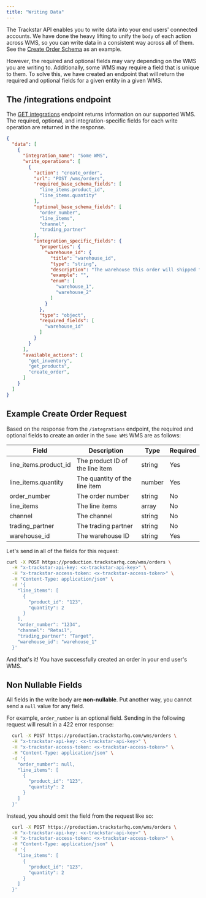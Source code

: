 ```yaml
---
title: "Writing Data"
---
```


The Trackstar API enables you to write data into your end users' connected accounts. We have done the heavy lifting to unify the `body` of each action across WMS, so you can write data in a consistent way across all of them.
See the [Create Order Schema](/api-reference/wms-api/orders/post) as an example.


However, the required and optional fields may vary depending on the WMS you are writing to. Additionally, some WMS may require a field that is unique to them. To solve this, we have created 
an endpoint that will return the required and optional fields for a given entity in a given WMS.

## The /integrations endpoint

The [GET integrations](/api-reference/mgmt/integrations) endpoint returns information on our supported WMS. The required, optional, and integration-specific fields for each write operation are returned in the response.

```json
{
  "data": [
    {
      "integration_name": "Some WMS",
      "write_operations": [
        {
          "action": "create_order",
          "url": "POST /wms/orders",
          "required_base_schema_fields": [
            "line_items.product_id",
            "line_items.quantity"
          ],
          "optional_base_schema_fields": [
            "order_number",
            "line_items",
            "channel",
            "trading_partner"
          ],
          "integration_specific_fields": {
            "properties": {
              "warehouse_id": {
                "title": "warehouse_id",
                "type": "string",
                "description": "The warehouse this order will shipped from.",
                "example": "",
                "enum": [
                  "warehouse_1",
                  "warehouse_2"
                ]
              }
            },
            "type": "object",
            "required_fields": [
              "warehouse_id"
            ]
          }
        }
      ],
      "available_actions": [
        "get_inventory",
        "get_products",
        "create_order",
      ]
    }
  ]
}
```

## Example Create Order Request

Based on the response from the `/integrations` endpoint, the required and optional fields to create an order in the `Some WMS` WMS are as follows:

| Field                      | Description                           | Type   | Required |
|----------------------------|---------------------------------------|--------|----------|
| line_items.product_id      | The product ID of the line item        | string | Yes      |
| line_items.quantity        | The quantity of the line item          | number | Yes      |
| order_number               | The order number                       | string | No       |
| line_items                 | The line items                         | array  | No       |
| channel                    | The channel                            | string | No       |
| trading_partner            | The trading partner                    | string | No       |
| warehouse_id               | The warehouse ID                       | string | Yes      |

Let's send in all of the fields for this request:

```bash
curl -X POST https://production.trackstarhq.com/wms/orders \
  -H "x-trackstar-api-key: <x-trackstar-api-key>" \
  -H "x-trackstar-access-token: <x-trackstar-access-token>" \
  -H "Content-Type: application/json" \
  -d '{
    "line_items": [
      {
        "product_id": "123",
        "quantity": 2
      }
    ],
    "order_number": "1234",
    "channel": "Retail",
    "trading_partner": "Target",
    "warehouse_id": "warehouse_1"
  }'
```

And that's it! You have successfully created an order in your end user's WMS.

## Non Nullable Fields

All fields in the write body are **non-nullable**. Put another way, you cannot send a `null` value for any field.

For example, `order_number` is an optional field. Sending in the following request will result in a 422 error response:

```bash
  curl -X POST https://production.trackstarhq.com/wms/orders \
  -H "x-trackstar-api-key: <x-trackstar-api-key>" \
  -H "x-trackstar-access-token: <x-trackstar-access-token>" \
  -H "Content-Type: application/json" \
  -d '{
    "order_number": null,
    "line_items": [
      {
        "product_id": "123",
        "quantity": 2
      }
    ]
  }'
```

Instead, you should omit the field from the request like so:

```bash
  curl -X POST https://production.trackstarhq.com/wms/orders \
  -H "x-trackstar-api-key: <x-trackstar-api-key>" \
  -H "x-trackstar-access-token: <x-trackstar-access-token>" \
  -H "Content-Type: application/json" \
  -d '{
    "line_items": [
      {
        "product_id": "123",
        "quantity": 2
      }
    ]
  }'
```